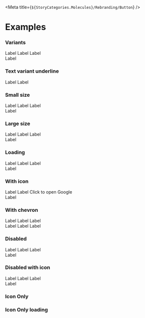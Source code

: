 
<Meta title={`${StoryCategories.Molecules}/Rebranding/Button`} />

<ButtonDocs />

# Examples

### Variants

<Canvas>
	<p-button variant='primary'>Label</p-button>
	<p-button variant='secondary'>Label</p-button>
	<p-button variant='text'>Label</p-button>
	<div class='ml-4 bg-black-teal p-4'>
		<p-button variant='transparent'>Label</p-button>
	</div>
</Canvas>

### Text variant underline

<Canvas>
	<p-button variant='text'>Label</p-button>
	<p-button
		variant='text'
		underline={false}
	>
		Label
	</p-button>
</Canvas>

### Small size

<Canvas>
	<p-button
		variant='primary'
		size='sm'
	>
		Label
	</p-button>
	<p-button
		variant='secondary'
		size='sm'
	>
		Label
	</p-button>
	<p-button
		variant='text'
		size='sm'
	>
		Label
	</p-button>
	<div class='ml-4 bg-black-teal p-4'>
		<p-button
			variant='transparent'
			size='sm'
		>
			Label
		</p-button>
	</div>
</Canvas>

### Large size

<Canvas>
	<p-button
		variant='primary'
		size='lg'
	>
		Label
	</p-button>
	<p-button
		variant='secondary'
		size='lg'
	>
		Label
	</p-button>
	<p-button
		variant='text'
		size='lg'
	>
		Label
	</p-button>
	<div class='ml-4 bg-black-teal p-4'>
		<p-button
			variant='transparent'
			size='lg'
		>
			Label
		</p-button>
	</div>
</Canvas>

### Loading

<Canvas>
	<p-button
		variant='primary'
		loading
	>
		Label
	</p-button>
	<p-button
		variant='secondary'
		loading
	>
		Label
	</p-button>
	<p-button
		variant='text'
		loading
	>
		Label
	</p-button>
	<div class='ml-4 bg-black-teal p-4'>
		<p-button
			variant='transparent'
			loading
		>
			Label
		</p-button>
	</div>
</Canvas>

### With icon

<Canvas>
	<p-button
		icon='user'
		variant='primary'
	>
		Label
	</p-button>
	<p-button
		icon='home'
		variant='secondary'
	>
		Label
	</p-button>
	<p-button
		variant='text'
		icon='arrow'
		icon-position='start'
		icon-flip='horizontal'
		href='https://google.com'
		target='_BLANK'
	>
		Click to open Google
	</p-button>
	<div class='ml-4 bg-black-teal p-4'>
		<p-button
			variant='transparent'
			icon='user'
		>
			Label
		</p-button>
	</div>
</Canvas>

### With chevron

<Canvas>
	<div class='flex w-full flex-col'>
		<div class='flex w-full place-content-evenly'>
			<p-button
				variant='primary'
				chevron
			>
				Label
			</p-button>
			<p-button
				variant='secondary'
				chevron
			>
				Label
			</p-button>
			<p-button
				variant='text'
				chevron
			>
				Label
			</p-button>
		</div>
		<div class='mt-4 flex w-full place-content-evenly'>
			<p-button
				variant='primary'
				chevron='up'
			>
				Label
			</p-button>
			<p-button
				variant='secondary'
				chevron='up'
			>
				Label
			</p-button>
			<p-button
				variant='text'
				chevron='up'
			>
				Label
			</p-button>
		</div>
	</div>
</Canvas>

### Disabled

<Canvas>
	<p-button
		variant='primary'
		disabled
	>
		Label
	</p-button>
	<p-button
		variant='secondary'
		disabled
	>
		Label
	</p-button>
	<p-button
		variant='text'
		disabled
	>
		Label
	</p-button>
	<div class='ml-4 bg-black-teal p-4'>
		<p-button
			variant='transparent'
			disabled
		>
			Label
		</p-button>
	</div>
</Canvas>

### Disabled with icon

<Canvas>
	<p-button
		variant='primary'
		disabled
		icon='user'
	>
		Label
	</p-button>
	<p-button
		variant='secondary'
		disabled
		icon='user'
	>
		Label
	</p-button>
	<p-button
		variant='text'
		disabled
		icon='user'
	>
		Label
	</p-button>
	<div class='ml-4 bg-black-teal p-4'>
		<p-button
			variant='transparent'
			icon='user'
			disabled
		>
			Label
		</p-button>
	</div>
</Canvas>

### Icon Only

<Canvas>
	<p-button
		icon='checkmark'
		icon-only
	></p-button>
	<p-button
		icon='checkmark'
		size='sm'
		icon-only
	></p-button>
	<p-button
		variant='secondary'
		icon='checkmark'
		icon-only
	></p-button>
	<p-button
		variant='secondary'
		icon='checkmark'
		size='sm'
		icon-only
	></p-button>
	<div class='flex items-center gap-4 bg-black-teal p-4'>
		<p-button
			variant='transparent'
			icon='checkmark'
			icon-only
		></p-button>
		<p-button
			variant='transparent'
			icon='checkmark'
			size='sm'
			icon-only
		></p-button>
	</div>
</Canvas>

### Icon Only loading

<Canvas>
	<p-button
		icon='checkmark'
		loading={true}
		icon-only
	></p-button>
	<p-button
		icon='checkmark'
		loading={true}
		size='sm'
		icon-only
	></p-button>
	<p-button
		variant='secondary'
		icon='checkmark'
		loading={true}
		icon-only
	></p-button>
	<p-button
		variant='secondary'
		icon='checkmark'
		loading={true}
		size='sm'
		icon-only
	></p-button>
	<div class='flex items-center gap-4 bg-black-teal p-4'>
		<p-button
			variant='transparent'
			icon='checkmark'
			loading={true}
			icon-only
		></p-button>
		<p-button
			variant='transparent'
			icon='checkmark'
			loading={true}
			size='sm'
			icon-only
		></p-button>
	</div>
</Canvas>
